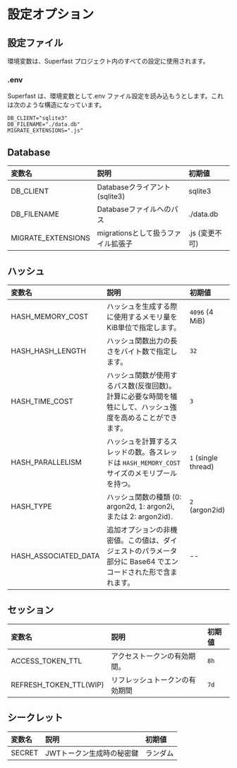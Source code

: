 # 設定オプション

## 設定ファイル

環境変数は、Superfast プロジェクト内のすべての設定に使用されます。

### .env

Superfast は、環境変数として.env ファイル設定を読み込もうとします。これは次のような構造になっています。

```
DB_CLIENT="sqlite3"
DB_FILENAME="./data.db"
MIGRATE_EXTENSIONS=".js"
```

## Database

| 変数名              | 説明                            |   初期値          |
| :----------------- | :----------------------------- | :--------------- |
| DB_CLIENT | Databaseクライアント(sqlite3) | sqlite3 |
| DB_FILENAME | Databaseファイルへのパス | ./data.db |
| MIGRATE_EXTENSIONS | migrationsとして扱うファイル拡張子 | .js (変更不可)  |

## ハッシュ

| 変数名              | 説明                            |   初期値          |
| :----------------- | :----------------------------- | :--------------- |
| HASH_MEMORY_COST | ハッシュを生成する際に使用するメモリ量をKiB単位で指定します。 | `4096` (4 MiB) |
| HASH_HASH_LENGTH | ハッシュ関数出力の長さをバイト数で指定します。 | `32` |
| HASH_TIME_COST | ハッシュ関数が使用するパス数(反復回数)。計算に必要な時間を犠牲にして、ハッシュ強度を高めることができます。 | `3` |
| HASH_PARALLELISM | ハッシュを計算するスレッドの数。各スレッドは `HASH_MEMORY_COST` サイズのメモリプールを持つ。 | `1` (single thread) |
| HASH_TYPE | ハッシュ関数の種類 (0: argon2d, 1: argon2i, または 2: argon2id). | `2` (argon2id) |
| HASH_ASSOCIATED_DATA | 追加オプションの非機密値。この値は、ダイジェストのパラメータ部分に Base64 でエンコードされた形で含まれます。 | -- |

## セッション

| 変数名              | 説明                            |   初期値          |
| :----------------- | :----------------------------- | :--------------- |
| ACCESS_TOKEN_TTL | アクセストークンの有効期間。 | `8h` |
| REFRESH_TOKEN_TTL(WIP) | リフレッシュトークンの有効期間 | `7d` |

## シークレット

| 変数名              | 説明                            |   初期値          |
| :----------------- | :----------------------------- | :--------------- |
| SECRET | JWTトークン生成時の秘密鍵 | ランダム |
